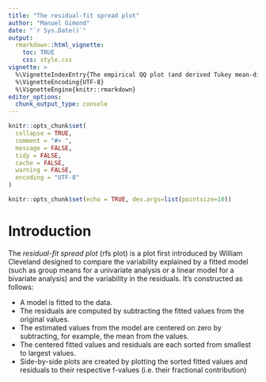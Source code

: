 ```yaml
---
title: "The residual-fit spread plot"
author: "Manuel Gimond"
date: "`r Sys.Date()`"
output: 
  rmarkdown::html_vignette:
    toc: TRUE
    css: style.css
vignette: >
  %\VignetteIndexEntry{The empirical QQ plot (and derived Tukey mean-difference plot)}
  %\VignetteEncoding{UTF-8}
  %\VignetteEngine{knitr::rmarkdown}
editor_options: 
  chunk_output_type: console
---
```


```r
knitr::opts_chunk$set(
  collapse = TRUE,
  comment = "#> ",
  message = FALSE,
  tidy = FALSE,
  cache = FALSE,
  warning = FALSE,
  encoding = "UTF-8"
)
```

```r
knitr::opts_chunk$set(echo = TRUE, dev.args=list(pointsize=10))
```

# Introduction

The *residual-fit spread plot* (rfs plot) is a plot first introduced by William Cleveland designed to compare the variability explained by a fitted model (such as group means for a univariate analysis or a linear model for a bivariate analysis) and the variability in the residuals. It's constructed as follows:

-  A model is fitted to the data.
-  The residuals are computed by subtracting the fitted values from the original values.
-  The estimated values from the model are centered on zero by subtracting, for example, the mean from the values.
-  The centered fitted values and residuals are each sorted from smallest to largest values.
-  Side-by-side plots are created by plotting the sorted fitted values and residuals to their respective f-values (i.e. their fractional contribution) 




